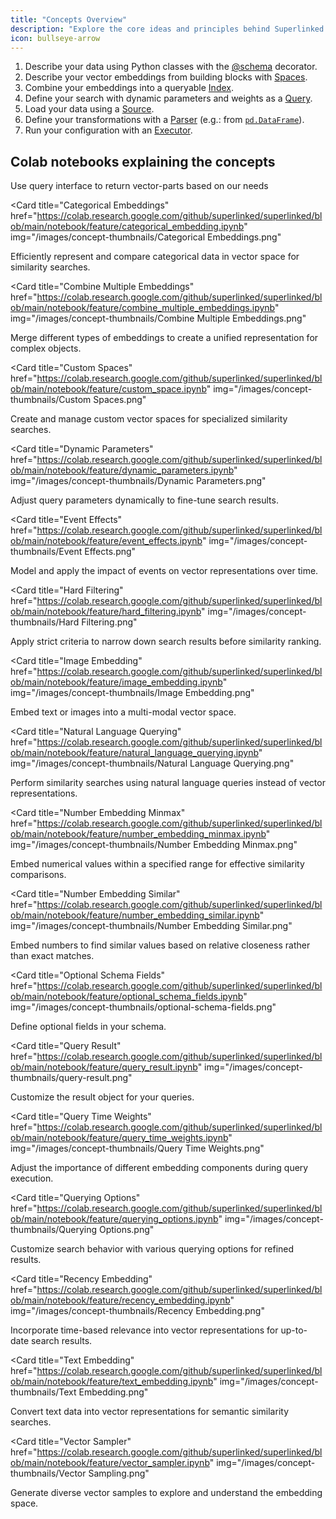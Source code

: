 ```yaml
---
title: "Concepts Overview"
description: "Explore the core ideas and principles behind Superlinked's functionality"
icon: bullseye-arrow
---
```



1. Describe your data using Python classes with the [@schema](../reference/common/schema/schema.md) decorator.
2. Describe your vector embeddings from building blocks with [Spaces](../reference/dsl/space/index.md).
3. Combine your embeddings into a queryable [Index](../reference/dsl/index/index.md).
4. Define your search with dynamic parameters and weights as a [Query](../reference/dsl/query/query.md).
5. Load your data using a [Source](../reference/dsl/source/index.md).
6. Define your transformations with a [Parser](https://docs.superlinked.com/reference/components/parser) (e.g.: from [`pd.DataFrame`](../reference/common/parser/dataframe_parser.md)).
7. Run your configuration with an [Executor](../reference/dsl/executor/in_memory/in_memory_executor.md).

## Colab notebooks explaining the concepts

<CardGroup cols={3}>
<Card 
  title="Accessing stored vector parts" 
  href="https://colab.research.google.com/github/superlinked/superlinked/blob/main/notebook/feature/accessing_stored_vector_parts.ipynb" 
  img="/images/concept-thumbnails/access-vector-parts.png"
>
  Use query interface to return vector-parts based on our needs
</Card>

<Card
  title="Categorical Embeddings"
  href="https://colab.research.google.com/github/superlinked/superlinked/blob/main/notebook/feature/categorical_embedding.ipynb"
  img="/images/concept-thumbnails/Categorical Embeddings.png"
>
  Efficiently represent and compare categorical data in vector space for
  similarity searches.
</Card>

<Card
  title="Combine Multiple Embeddings"
  href="https://colab.research.google.com/github/superlinked/superlinked/blob/main/notebook/feature/combine_multiple_embeddings.ipynb"
  img="/images/concept-thumbnails/Combine Multiple Embeddings.png"
>
  Merge different types of embeddings to create a unified representation for
  complex objects.
</Card>

<Card
  title="Custom Spaces"
  href="https://colab.research.google.com/github/superlinked/superlinked/blob/main/notebook/feature/custom_space.ipynb"
  img="/images/concept-thumbnails/Custom Spaces.png"
>
  Create and manage custom vector spaces for specialized similarity searches.
</Card>

<Card
  title="Dynamic Parameters"
  href="https://colab.research.google.com/github/superlinked/superlinked/blob/main/notebook/feature/dynamic_parameters.ipynb"
  img="/images/concept-thumbnails/Dynamic Parameters.png"
>
  Adjust query parameters dynamically to fine-tune search results.
</Card>

<Card
  title="Event Effects"
  href="https://colab.research.google.com/github/superlinked/superlinked/blob/main/notebook/feature/event_effects.ipynb"
  img="/images/concept-thumbnails/Event Effects.png"
>
  Model and apply the impact of events on vector representations over time.
</Card>

<Card
  title="Hard Filtering"
  href="https://colab.research.google.com/github/superlinked/superlinked/blob/main/notebook/feature/hard_filtering.ipynb"
  img="/images/concept-thumbnails/Hard Filtering.png"
>
  Apply strict criteria to narrow down search results before similarity ranking.
</Card>

<Card
  title="Image Embedding"
  href="https://colab.research.google.com/github/superlinked/superlinked/blob/main/notebook/feature/image_embedding.ipynb"
  img="/images/concept-thumbnails/Image Embedding.png"
>
  Embed text or images into a multi-modal vector space.
</Card>

<Card
  title="Natural Language Querying"
  href="https://colab.research.google.com/github/superlinked/superlinked/blob/main/notebook/feature/natural_language_querying.ipynb"
  img="/images/concept-thumbnails/Natural Language Querying.png"
>
  Perform similarity searches using natural language queries instead of vector
  representations.
</Card>

<Card
  title="Number Embedding Minmax"
  href="https://colab.research.google.com/github/superlinked/superlinked/blob/main/notebook/feature/number_embedding_minmax.ipynb"
  img="/images/concept-thumbnails/Number Embedding Minmax.png"
>
  Embed numerical values within a specified range for effective similarity
  comparisons.
</Card>

<Card
  title="Number Embedding Similar"
  href="https://colab.research.google.com/github/superlinked/superlinked/blob/main/notebook/feature/number_embedding_similar.ipynb"
  img="/images/concept-thumbnails/Number Embedding Similar.png"
>
  Embed numbers to find similar values based on relative closeness rather than
  exact matches.
</Card>

<Card
  title="Optional Schema Fields"
  href="https://colab.research.google.com/github/superlinked/superlinked/blob/main/notebook/feature/optional_schema_fields.ipynb"
  img="/images/concept-thumbnails/optional-schema-fields.png"
>
  Define optional fields in your schema.
</Card>

<Card
  title="Query Result"
  href="https://colab.research.google.com/github/superlinked/superlinked/blob/main/notebook/feature/query_result.ipynb"
  img="/images/concept-thumbnails/query-result.png"
>
  Customize the result object for your queries.
</Card>

<Card
  title="Query Time Weights"
  href="https://colab.research.google.com/github/superlinked/superlinked/blob/main/notebook/feature/query_time_weights.ipynb"
  img="/images/concept-thumbnails/Query Time Weights.png"
>
  Adjust the importance of different embedding components during query
  execution.
</Card>

<Card
  title="Querying Options"
  href="https://colab.research.google.com/github/superlinked/superlinked/blob/main/notebook/feature/querying_options.ipynb"
  img="/images/concept-thumbnails/Querying Options.png"
>
  Customize search behavior with various querying options for refined results.
</Card>

<Card
  title="Recency Embedding"
  href="https://colab.research.google.com/github/superlinked/superlinked/blob/main/notebook/feature/recency_embedding.ipynb"
  img="/images/concept-thumbnails/Recency Embedding.png"
>
  Incorporate time-based relevance into vector representations for up-to-date
  search results.
</Card>

<Card
  title="Text Embedding"
  href="https://colab.research.google.com/github/superlinked/superlinked/blob/main/notebook/feature/text_embedding.ipynb"
  img="/images/concept-thumbnails/Text Embedding.png"
>
  Convert text data into vector representations for semantic similarity
  searches.
</Card>

<Card 
  title="Vector Sampler" 
  href="https://colab.research.google.com/github/superlinked/superlinked/blob/main/notebook/feature/vector_sampler.ipynb" 
  img="/images/concept-thumbnails/Vector Sampling.png"
>
  Generate diverse vector samples to explore and understand the embedding space.
</Card>
</CardGroup>
